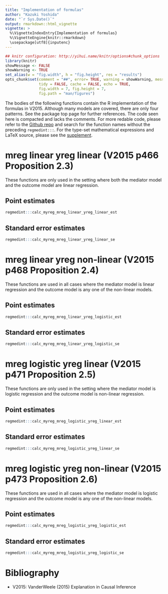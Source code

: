 ```yaml
---
title: "Implementation of formulas"
author: "Kazuki Yoshida"
date: "`r Sys.Date()`"
output: rmarkdown::html_vignette
vignette: >
  %\VignetteIndexEntry{Implementation of formulas}
  %\VignetteEngine{knitr::rmarkdown}
  \usepackage[utf8]{inputenc}
---
```


```r
## knitr configuration: http://yihui.name/knitr/options#chunk_options
library(knitr)
showMessage <- FALSE
showWarning <- TRUE
set_alias(w = "fig.width", h = "fig.height", res = "results")
opts_chunk$set(comment = "##", error= TRUE, warning = showWarning, message = showMessage,
               tidy = FALSE, cache = FALSE, echo = TRUE,
               fig.width = 7, fig.height = 7,
               fig.path = "man/figures")
```

The bodies of the following functions contain the R implementation of the formulas in V2015. Although many models are covered, there are only four patterns. See the package top page for further references. The code seen here is compacted and lacks the comments. For more redable code, please refer to the [Github repo](https://github.com/kaz-yos/regmedint) and search for the function names without the preceding `regmedint:::`. For the type-set mathematical expressions and LaTeX source, please see the [supplement](https://github.com/kaz-yos/regmedint-supplement/blob/master/supplement.pdf).


# mreg linear yreg linear (V2015 p466 Proposition 2.3)

These functions are only used in the setting where both the mediator model and the outcome model are linear regression.

## Point estimates
```r
regmedint:::calc_myreg_mreg_linear_yreg_linear_est
```
## Standard error estimates
```r
regmedint:::calc_myreg_mreg_linear_yreg_linear_se
```


# mreg linear yreg non-linear (V2015 p468 Proposition 2.4)

These functions are used in all cases where the mediator model is linear regression and the outcome model is any one of the non-linear models.

## Point estimates
```r
regmedint:::calc_myreg_mreg_linear_yreg_logistic_est
```
## Standard error estimates
```r
regmedint:::calc_myreg_mreg_linear_yreg_logistic_se
```


# mreg logistic yreg linear (V2015 p471 Proposition 2.5)

These functions are only used in the setting where the mediator model is logistic regression and the outcome model is non-linear regression.

## Point estimates
```r
regmedint:::calc_myreg_mreg_logistic_yreg_linear_est
```
## Standard error estimates
```r
regmedint:::calc_myreg_mreg_logistic_yreg_linear_se
```


# mreg logistic yreg non-linear (V2015 p473 Proposition 2.6)

These functions are used in all cases where the mediator model is logistic regression and the outcome model is any one of the non-linear models.

## Point estimates
```r
regmedint:::calc_myreg_mreg_logistic_yreg_logistic_est
```
## Standard error estimates
```r
regmedint:::calc_myreg_mreg_logistic_yreg_logistic_se
```



# Bibliography
- V2015: VanderWeele (2015) Explanation in Causal Inference
